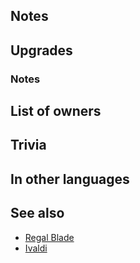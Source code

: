 {{SkillPage Tabs}}{{Weapon Infobox
|tagid=SID_グレイプニル
|weaponType=Red Tome
|might=14
|range=2
|effect=Grants Res+3. At start of combat, if foe's HP = 100%, grants Atk/Spd+3 during combat.
|cost=400
|exclusive=1
|userVersion1=Closed
|userVersion2=Open
|userVersion3=Gleam Closed
|userVersion4=Gleam Open
|statModifiers=0,14,0,0,3
|required=Fenrir
|SE=se_effect_gleipnir.flac
|refinePaths=default
|refineSP=400
|refineMedals=500
|refineDews=200
|upgradedEffect=Grants Res+3. At start of combat, if foe's HP = 100%, grants Atk/Spd+4 during combat.
|tagidExtraSkill1=強
|effectSkill1=At start of combat, if foe's HP = 100%, inflicts Atk/Spd/Def/Res-4 on foe and neutralizes unit's penalties during combat.
|iconSkill1=Gleipnir W.png
|properties=random_owner
}}
==Notes==
{{Combat boosts}}
==Upgrades==
{{Weapon Upgrade List}}
===Notes===
{{Combat boosts}}
{{Combat reductions}}
{{Penalty neutralization}}
==List of owners==
{{Skill Hero List}}
==Trivia==
{{Rsn|敵戦強_弱無R全4|Enemy Combat Bonuses_Weakness R All 4}}
{{NorseMyth|are the chains that bind the wolf [[Wikipedia:Fenrir|Fenrir]].}}

==In other languages==
{{OtherLanguages
|japanese=グレイプニル
|german=Gleipnir
|spanishEU=Gleipnir
|spanishLA=Gleipnir
|french=Gleipnir
|italian=Gleipnir
|chineseTW=格萊普尼爾
|portuguese=Gleipnir
}}
==See also==
* [[Regal Blade]]
* [[Ivaldi]]
{{Weapons Navbox}}